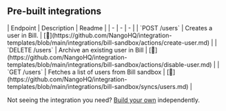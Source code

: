 
## Pre-built integrations

<AccordionGroup>


<Accordion title="Users">
| Endpoint | Description | Readme |
| - | - | - |
| `POST /users` | Creates a user in Bill. | [🔗](https://github.com/NangoHQ/integration-templates/blob/main/integrations/bill-sandbox/actions/create-user.md) |
| `DELETE /users` | Archive an existing user in Bill | [🔗](https://github.com/NangoHQ/integration-templates/blob/main/integrations/bill-sandbox/actions/disable-user.md) |
| `GET /users` | Fetches a list of users from Bill sandbox | [🔗](https://github.com/NangoHQ/integration-templates/blob/main/integrations/bill-sandbox/syncs/users.md) |
</Accordion>

</AccordionGroup>

<Tip>Not seeing the integration you need? [Build your own](https://docs.nango.dev/guides/custom-integrations/overview) independently.</Tip>
